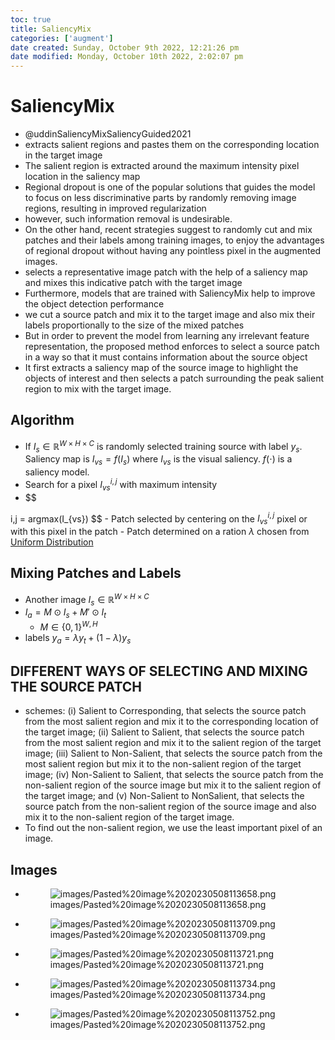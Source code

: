 ```yaml
---
toc: true
title: SaliencyMix
categories: ['augment']
date created: Sunday, October 9th 2022, 12:21:26 pm
date modified: Monday, October 10th 2022, 2:02:07 pm
---
```


# SaliencyMix
- @uddinSaliencyMixSaliencyGuided2021
- extracts salient regions and pastes them on the corresponding location in the target image
- The salient region is extracted around the maximum intensity pixel location in the saliency map
- Regional dropout is one of the popular solutions that guides the model to focus on less discriminative parts by randomly removing image regions, resulting in improved regularization
- however, such information removal is undesirable.
- On the other hand, recent strategies suggest to randomly cut and mix patches and their labels among training images, to enjoy the advantages of regional dropout without having any pointless pixel in the augmented images.
- selects a representative image patch with the help of a saliency map and mixes this indicative patch with the target image
- Furthermore, models that are trained with SaliencyMix help to improve the object detection performance
- we cut a source patch and mix it to the target image and also mix their labels proportionally to the size of the mixed patches
- But in order to prevent the model from learning any irrelevant feature representation, the proposed method enforces to select a source patch in a way so that it must contains information about the source object
- It first extracts a saliency map of the source image to highlight the objects of interest and then selects a patch surrounding the peak salient region to mix with the target image.

## Algorithm
- If $I_{s} \in \mathbb{R}^{W \times H \times C}$ is randomly selected training source with label $y_{s}$. Saliency map is $I_{vs}= f(I_{s})$ where $I_{vs}$ is the visual saliency. $f(\cdot)$ is a saliency model. 
- Search for a pixel $I_{vs}^{i,j}$ with maximum intensity
- 
$$

i,j = argmax(I_{vs})
$$
- Patch selected by centering on the $I_{vs}^{i,j}$ pixel or with this pixel in the patch
- Patch determined on a ration $\lambda$ chosen from [Uniform Distribution](Uniform Distribution.qmd) 

## Mixing Patches and Labels
- Another image $I_{s} \in \mathbb{R}^{W \times H \times C}$
- $I_{a} = M \odot I_{s} + M' \odot I_{t}$
	- $M \in \{0,1\}^{W, H}$
- labels $y_{a} = \lambda y_{t}+ (1-\lambda)y_{s}$

## DIFFERENT WAYS OF SELECTING AND MIXING THE SOURCE PATCH
- schemes: (i) Salient to Corresponding, that selects the source patch from the most salient region and mix it to the corresponding location of the target image; (ii) Salient to Salient, that selects the source patch from the most salient region and mix it to the salient region of the target image; (iii) Salient to Non-Salient, that selects the source patch from the most salient region but mix it to the non-salient region of the target image; (iv) Non-Salient to Salient, that selects the source patch from the non-salient region of the source image but mix it to the salient region of the target image; and (v) Non-Salient to NonSalient, that selects the source patch from the non-salient region of the source image and also mix it to the non-salient region of the target image.
- To find out the non-salient region, we use the least important pixel of an image.

## Images
- ![images/Pasted%20image%2020230508113658.png](images/Pasted%20image%2020230508113658.png)
- ![images/Pasted%20image%2020230508113709.png](images/Pasted%20image%2020230508113709.png)
- ![images/Pasted%20image%2020230508113721.png](images/Pasted%20image%2020230508113721.png)
- ![images/Pasted%20image%2020230508113734.png](images/Pasted%20image%2020230508113734.png)
- ![images/Pasted%20image%2020230508113752.png](images/Pasted%20image%2020230508113752.png)



